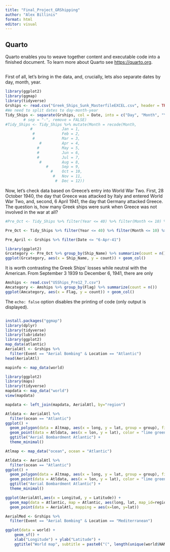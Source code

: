 ```yaml
---
title: "Final_Project_GRShipping"
author: "Alex Billinis"
format: html
editor: visual
---
```


## Quarto

Quarto enables you to weave together content and executable code into a finished document. To learn more about Quarto see <https://quarto.org>.

## 

First of all, let's bring in the data, and, crucially, lets also separate dates by day, month, year.

```r
library(ggplot2)
library(ggmap)
library(tidyverse)
Grships <- read.csv("Greek_Ships_Sunk_MasterfileEXCEL.csv", header = TRUE)
#We need to split dates to day-month-year
Tidy_Ships <- separate(Grships, col = Date, into = c("Day", "Month", "Year"), 
        # sep = "-", remove = FALSE)
#Tidy_Ships <- Tidy_Ships %>% mutate(Month = recode(Month,
           #             Jan = 1,
            #            Feb = 2,
            #            Mar = 3,
               #         Apr = 4,
              #          May = 5,
              #          Jun = 6,
              #          Jul = 7,
               #         Aug = 8,
                  #      Sep = 9,
                    #    Oct = 10,
                     #   Nov = 11,
                      #  Dec = 12))

```

Now, let's check data based on Greece's entry into World War Two. First, 28 October 1940, the day that Greece was attacked by Italy and entered World War Two, and, second, 6 April 1941, the day that Germany attacked Greece. The question is, how many Greek ships were sunk when Greece was not involved in the war at all?

```r
#Pre_Oct <- Tidy_Ships %>% filter(Year <= 40) %>% filter(Month <= 10) %>% filter(Day <= 28)
```


```r
Pre_Oct <- Tidy_Ships %>% filter(Year <= 40) %>% filter(Month <= 10) %>% filter(Day <= 28)
```


```r
Pre_April <- Grships %>% filter(Date <= "6-Apr-41")
```

```r
library(ggplot2)
Grcategory <- Pre_Oct %>% group_by(Ship_Name) %>% summarize(count = n()) 
ggplot(Grcategory, aes(x = Ship_Name, y = count)) + geom_col()

```

It is worth contrasting the Greek Ships' losses while neutral with the American. From September 3 1939 to December 6, 1941, there are only

```r
Amships <- read.csv("USShips_Pre12_7.csv")
Amcategory <- Amships %>% group_by(Flag) %>% summarize(count = n()) 
ggplot(Amcategory, aes(x = Flag, y = count)) + geom_col()
```

The `echo: false` option disables the printing of code (only output is displayed).

```         
```

```r
install.packages("ggmap")
library(dplyr)
library(tidyverse)
library(lubridate)
library(ggplot2)
map_data(atlantic)
AerialAtl <- Grships %>% 
  filter(Event == "Aerial Bombing" & Location == "Atlantic")
head(AerialAtl)
```


```r
mapinfo <- map_data(world)
```


```r
library(ggplot2)
library(maps)
library(tidyverse)
mapdata <- map_data("world")
view(mapdata)
```


```r
mapdata <- left_join(mapdata, AerialAtl, by="region")
```


```r
Atldata <- AerialAtl %>%
  filter(ocean == "Atlantic")
ggplot() +
  geom_polygon(data = Altmap, aes(x = long, y = lat, group = group), fill = "purple", color = "white") +
  geom_point(data = Atldata, aes(x = lon, y = lat), color = "lime green", size = 0.25) +
  ggtitle("Aerial Bombardment Atlantic") +
  theme_minimal()
```


```r
Atlmap <- map_data("ocean", ocean = "Atlantic")
```


```r
Atldata <- AerialAtl %>%
  filter(ocean == "Atlantic")
ggplot() +
  geom_polygon(data = Altmap, aes(x = long, y = lat, group = group), fill = "purple", color = "white") +
  geom_point(data = Atldata, aes(x = lon, y = lat), color = "lime green", size = 0.25) +
  ggtitle("Aerial Bombardment Atlantic") +
  theme_minimal()
```


```r
ggplot(AerialAtl,aes(x = Longitud, y = Latitude)) + 
  geom_map(data = Atlantic, map = Atlantic, aes(long, lat, map_id=region)) +
  geom_point(data = AerialAtl, mapping = aes(x=lon, y=lat))
```

```r
AerialMed <- Grships %>% 
  filter(Event == "Aerial Bombing" & Location == "Mediterranean")
```
```r
ggplot(data = world) +
    geom_sf() +
    xlab("Longitude") + ylab("Latitude") +
    ggtitle("World map", subtitle = paste0("(", length(unique(world$NAME)), " countries)"))
```
